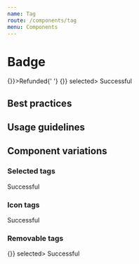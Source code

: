 ```yaml
---
name: Tag
route: /components/tag
menu: Components
---
```



# Badge

<Playground>
  <Fragment>
    <Tag onRemove={() => {}}>Refunded</Tag>{' '}
    <Tag onRemove={() => {}} selected>
      Successful
    </Tag>
  </Fragment>
</Playground>

<PropTable component={Tag} />

## Best practices

## Usage guidelines

## Component variations

### Selected tags

<Playground>
  <Fragment>
    <Tag selected>Successful</Tag>
  </Fragment>
</Playground>

### Icon tags

<Playground>
  <Fragment>
    <Tag>Successful</Tag>
  </Fragment>
</Playground>

### Removable tags

<Playground>
  <Fragment>
    <Tag onRemove={() => {}} selected>
      Successful
    </Tag>
  </Fragment>
</Playground>
